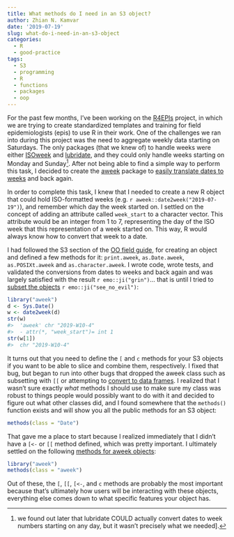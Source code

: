 ```yaml
---
title: What methods do I need in an S3 object?
author: Zhian N. Kamvar
date: '2019-07-19'
slug: what-do-i-need-in-an-s3-object
categories:
  - R
  - good-practice
tags:
  - S3
  - programming
  - R
  - functions
  - packages
  - oop
---
```


For the past few months, I've been working on the [R4EPIs] project, in which we
are trying to create standardized templates and training for field
epidemiologists (epis) to use R in their work. One of the challenges we ran
into during this project was the need to aggregate weekly data starting on
Saturdays. The only packages (that we knew of) to handle weeks were either
[ISOweek] and [lubridate], and they could only handle weeks starting on Monday
and Sunday[^1]. After not being able to find a simple way to perform this task,
I decided to create the [aweek] package to [easily translate dates to weeks]
and back again. 

In order to complete this task, I knew that I needed to create a new R object
that could hold ISO-formatted weeks (e.g. `r aweek::date2week("2019-07-19")`),
and remember which day the week started on. I settled on the concept of adding
an attribute called `week_start` to a character vector. This attribute would be
an integer from 1 to 7, representing the day of the ISO week that this
representation of a week started on. This way, R would always know how to
convert that week to a date. 

I had followed the S3 section of the [OO field guide], for creating an object
and defined a few methods for it: `print.aweek`, `as.Date.aweek`, 
`as.POSIXt.aweek` and `as.character.aweek`. I wrote code, wrote tests, and 
validated the conversions from dates to weeks and back again and was largely 
satisfied with the result `r emo::ji("grin")`... that is until I tried to [subset 
the objects] `r emo::ji("see_no_evil")`:

```r
library("aweek")
d <- Sys.Date()
w <- date2week(d)
str(w)
#>  'aweek' chr "2019-W10-4"
#>  - attr(*, "week_start")= int 1
str(w[1])
#>  chr "2019-W10-4"
```

It turns out that you need to define the `[` and `c` methods for your S3
objects if you want to be able to slice and combine them, respectively. I fixed
that bug, but began to run into other bugs that dropped the aweek class such as
subsetting with `[[` or attempting to [convert to data frames]. I realized
that I wasn't sure exactly *what* methods I should use to make sure my class was
robust to things people would possibly want to do with it and decided to figure
out what other classes did, and I found somewhere that the `methods()` function
exists and will show you all the public methods for an S3 object:

```r
methods(class = "Date")
```

That gave me a place to start because I realized immediately that I didn't have
a `[<-` or `[[` method defined, which was pretty important. I ultimately settled
on the following [methods for aweek objects]:

```r
library("aweek")
methods(class = "aweek")
```

Out of these, the `[`, `[[`, `[<-`, and `c` methods are probably the most
important because that's ultimately how users will be interacting with these
objects, everything else comes down to what specific features your object has. 




[R4EPIs]: https://blogs.msf.org/bloggers/larissa/innovation-introducing-r4epis
[aweek]: https://www.repidemicsconsortium.org/aweek
[easily translate dates to weeks]: https://www.repidemicsconsortium.org/2019-06-12-aweek-1.0.0/
[ISOweek]: https://cran.r-project.org/package=ISOweek
[lubridate]: https://cran.r-project.org/package=lubridate
[OO field guide]: http://adv-r.had.co.nz/OO-essentials.html#s3
[subset the objects]: https://github.com/reconhub/aweek/issues/1
[convert to data frames]: https://github.com/reconhub/aweek/issues/8
[methods for aweek objects]: https://github.com/reconhub/aweek/blob/bb5bfbdcf30bfec3318cfa4cc1023fba961df63d/NAMESPACE#L3-L21
[^1]:  we found out later that lubridate COULD actually convert dates to week numbers starting on any day, but it wasn't precisely what we needed]. 
